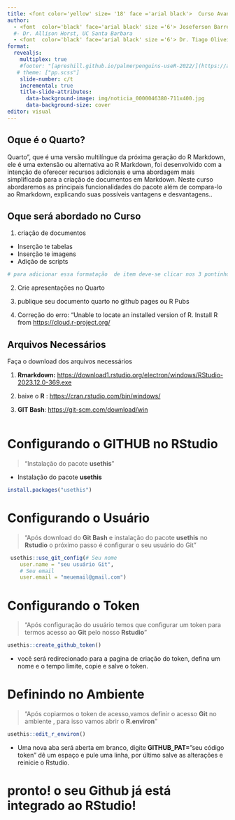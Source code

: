 ```yaml
---
title: <font color='yellow' size= '18' face ='arial black'>  Curso Avançado de Quarto Potencializando a Documentação Científica com Inovação e Simplicidade📚📓📓📊📈 </font>
author:
  - <font  color='black' face='arial black' size ='6'> Joseferson Barreto, <br /> Graduado pela  Universidade da Paraíba </font>
  #- Dr. Allison Horst, UC Santa Barbara
  - <font  color='black' face='arial black' size ='6'> Dr. Tiago Oliveira, Universidade da Paraíba </font>
format: 
  revealjs:
    multiplex: true
    #footer: "[apreshill.github.io/palmerpenguins-useR-2022/](https://apreshill.github.io/palmerpenguins-useR-2022/)"
   # theme: ["pp.scss"]
    slide-number: c/t
    incremental: true
    title-slide-attributes:
      data-background-image: img/noticia_0000046380-711x400.jpg
      data-background-size: cover  
editor: visual
---
```


## Oque é o Quarto?

Quarto", que é uma versão multilíngue da próxima geração do R Markdown, ele é uma extensão ou alternativa ao R Markdown, foi desenvolvido com a intenção de oferecer recursos adicionais e uma abordagem mais simplificada para a criação de documentos em Markdown. Neste curso abordaremos as principais funcionalidades do pacote além de compara-lo ao Rmarkdown, explicando suas possíveis vantagens e desvantagens..

## Oque será abordado no Curso

1.  criação de documentos

::: incremental
-   Inserção te tabelas
-   Inserção te imagens
-   Adição de scripts

```r
# para adicionar essa formatação  de item deve-se clicar nos 3 pontinhos (ir na opção "item display"  e selecionar a opção "incremental(one item at a time))
```
:::

2.  Crie apresentações no Quarto

3.  publique seu documento quarto no github pages ou R Pubs

4.  Correção do erro: "Unable to locate an installed version of R. Install R from <https://cloud.r-project.org/>

## Arquivos Necessários

Faça o download dos arquivos necessários

1.  **Rmarkdown:** <https://download1.rstudio.org/electron/windows/RStudio-2023.12.0-369.exe>

2.  baixe o **R** : <https://cran.rstudio.com/bin/windows/>

3.  **GIT Bash**: <https://git-scm.com/download/win>

```         
```

# Configurando o GITHUB no RStudio

> "Instalação do pacote **usethis**"

-   Instalação do pacote **usethis**

```r
install.packages("usethis")
```

# Configurando o Usuário

> "Após download do **Git Bash** e instalação do pacote **usethis** no **Rstudio** o próximo passo é configurar o seu usuário do Git"

```r
 usethis::use_git_config(# Seu nome
    user.name = "seu usuário Git", 
    # Seu email
    user.email = "meuemail@gmail.com")
```

# Configurando o Token

> "Após configuração do usuário temos que configurar um token para termos acesso ao **Git** pelo nosso **Rstudio**"

```r
usethis::create_github_token()
```

-   você será redirecionado para a pagina de criação do token, defina um nome e o tempo limite, copie e salve o token.

# Definindo no Ambiente

> "Após copiarmos o token de acesso,vamos definir o acesso **Git** no ambiente , para isso vamos abrir o **R.environ**"

```r
usethis::edit_r_environ()
```

-   Uma nova aba será aberta em branco, digite **GITHUB_PAT=**"seu código token" dê um espaço e pule uma linha, por último salve as alterações e reinicie o Rstudio.

# pronto! o seu Github já está integrado ao RStudio!
